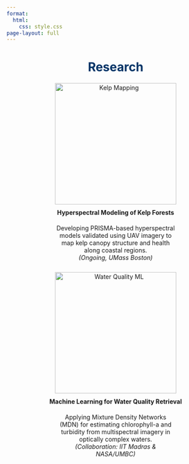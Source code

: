```yaml
---
format: 
  html:
    css: style.css
page-layout: full
---
```


<h1 style="text-align:center;color:#003366;">Research</h1>

<div style="display: flex; justify-content: center; gap: 25px; margin-top: 20px; flex-wrap: wrap;">

<!-- ===== Research Project 1 ===== -->
<div style="text-align: center;">
  <img src="images/research1.jpg" alt="Kelp Mapping" width="280">
  <h4 style="margin-top: 10px;">Hyperspectral Modeling of Kelp Forests</h4>
  <p style="max-width: 280px; margin: auto;">
    Developing PRISMA-based hyperspectral models validated using UAV imagery to map kelp canopy structure and health along coastal regions. 
    <br><i>(Ongoing, UMass Boston)</i>
  </p>
</div>

<!-- ===== Research Project 2 ===== -->
<div style="text-align: center;">
  <img src="images/research2.jpg" alt="Water Quality ML" width="280">
  <h4 style="margin-top: 10px;">Machine Learning for Water Quality Retrieval</h4>
  <p style="max-width: 280px; margin: auto;">
    Applying Mixture Density Networks (MDN) for estimating chlorophyll-a and turbidity from multispectral imagery in optically complex waters. 
    <br><i>(Collaboration: IIT Madras & NASA/UMBC)</i>
  </p>
</div>

